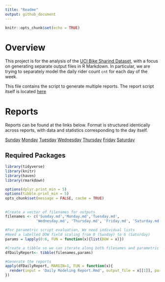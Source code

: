 ```yaml
---
title: "Readme"
output: github_document
---
```


```r
knitr::opts_chunk$set(echo = TRUE)
```

# Overview  
This project is for the analysis of the [UCI Bike Sharind Dataset](https://archive.ics.uci.edu/ml/datasets/Bike+Sharing+Dataset), with a focus on generating separate output files in R Markdown.  In particular, we are trying to separately model the daily rider count `cnt` for each day of the week.  

This file contains the script to generate multiple reports.  The report script itself is located [here](Daily Modeling Report.Rmd)

# Reports  

Reports can be found at the links below.  Format is structured identically across reports, with data and statistics corresponding to the day itself.  

[Sunday](Sunday.md)
[Monday](Monday.md)
[Tuesday](Tuesday.md)
[Wednesday](Wednesday.md)
[Thursday](Thursday.md)
[Friday](Friday.md)
[Saturday](Saturday.md)


## Required Packages  


```r
library(tidyverse)
library(knitr)
library(haven)
library(rmarkdown)

options(dplyr.print_min = 5)
options(tibble.print_min = 5)
opts_chunk$set(message = FALSE, cache = TRUE)
```

## 




```r
#Create a vector of filenames for outputs
filenames <- c('Sunday.md','Monday.md','Tuesday.md', 
              'Wednesday.md', 'Thursday.md', 'Friday.md', 'Saturday.md')

#For parametric script evaluation, We need individual lists
#Need a labelled DOW field scaling from 0 (Sunday) to 6 (Saturday)
params = lapply(0:6, FUN = function(x){list(DOW = x)})

#Create a tibble so we can iterate along both filenames and parametric values together.
dfDailyReport<- tibble(filenames,params)

#Generate the reports
apply(dfDailyReport, MARGIN=1, FUN = function(x){
  render(input = 'Daily Modeling Report.Rmd', output_file = x[[1]], params = x[[2]])
})



```